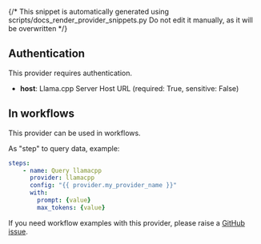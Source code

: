 {/* This snippet is automatically generated using scripts/docs_render_provider_snippets.py 
Do not edit it manually, as it will be overwritten */}

## Authentication
This provider requires authentication.
- **host**: Llama.cpp Server Host URL (required: True, sensitive: False)


## In workflows

This provider can be used in workflows.


As "step" to query data, example:
```yaml
steps:
    - name: Query llamacpp
      provider: llamacpp
      config: "{{ provider.my_provider_name }}"
      with:
        prompt: {value}  
        max_tokens: {value}  
```




If you need workflow examples with this provider, please raise a [GitHub issue](https://github.com/keephq/keep/issues).
